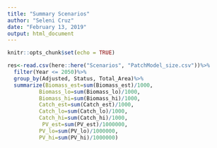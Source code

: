 ```yaml
---
title: "Summary Scenarios"
author: "Seleni Cruz"
date: "February 13, 2019"
output: html_document
---
```


```r
knitr::opts_chunk$set(echo = TRUE)
```

```r
res<-read.csv(here::here("Scenarios", "PatchModel_size.csv"))%>%
  filter(Year <= 2050)%>%
  group_by(Adjusted, Status, Total_Area)%>%
  summarize(Biomass_est=sum(Biomass_est)/1000, 
          Biomass_lo=sum(Biomass_lo)/1000, 
          Biomass_hi=sum(Biomass_hi)/1000,
          Catch_est=sum(Catch_est)/1000,
          Catch_lo=sum(Catch_lo)/1000, 
          Catch_hi=sum(Catch_hi)/1000, 
           PV_est=sum(PV_est)/1000000,
          PV_lo=sum(PV_lo)/1000000, 
          PV_hi=sum(PV_hi)/1000000)

```

